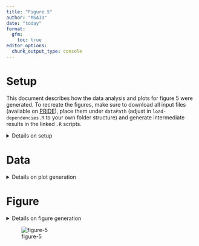 ```yaml
---
title: "Figure 5"
author: "MSAID"
date: "today"
format:
  gfm:
    toc: true
editor_options: 
  chunk_output_type: console
---
```


# Setup

This document describes how the data analysis and plots for figure 5 were generated. To recreate the figures, make sure to download all input files (available on [PRIDE](https://www.ebi.ac.uk/pride/archive?keyword=PXD053241)), place them under `dataPath` (adjust in `load-dependencies.R` to your own folder structure) and generate intermediate results in the linked `.R` scripts.

<details>
<summary>Details on setup</summary>

```r
suppressMessages(source(here::here("scripts/load-dependencies.R")))
msaid_organism <- c("Human" = msaid_blue, "Yeast" = msaid_orange, "E. coli" = msaid_darkgray)

path <- file.path(here::here(), "figure-5")
figurePath <- file.path(dataPath, "data/figure-5")
```

</details>

# Data

<details>
<summary>Details on plot generation</summary>

[R code to generate all input `.csv` files](figure-5AtoH-search-engine-results.R)

## Count plots

```r
byCol <- c("type", "condition", "replicate", "sample", "condition_faims", "condition_iw",
           "condition_study", "condition_it", "condition_resolution")
shapeBoth <- c("no FAIMS" = "dotted", "FAIMS" = "solid")
colBoth <- c("CHIMERYS" = msaid_blue, "CsoDIAq" = msaid_green)
colShared <- c("CHIMERYS" = msaid_blue, "CsoDIAq" = msaid_green, "Shared" = msaid_orange)
colPathway <- c("CHIMERYS" = msaid_blue, "CsoDIAq" = msaid_green,
                "Shared" = msaid_orange, "Unidentified" = msaid_gray)

counts_local <- fread(file.path(figurePath, "figure-5ABC-counts.csv"))
counts_local[, type := factor(type, c("CHIMERYS", "CsoDIAq"))]
counts_local[, condition_faims := factor(condition_faims, c("FAIMS", "no FAIMS"))]

#isolation width
counts_IW <- counts_local[like(condition, "60k-118ms-(2|3|6|12)th-1ov"),
                          .(N = round(mean(N))), keyby=c(byCol[c(-3L, -4L)])]
#injection time
counts_IT <- counts_local[condition_study=="it" & condition_iw==2,
                          .(N = round(mean(N))), keyby=c(byCol[c(-3L, -4L)])]
#ms2 resolution
counts_Res <- counts_local[condition_study=="res" & condition_iw==2,
                           .(N = round(mean(N))), keyby=c(byCol[c(-3L, -4L)])]

#plot
maxY <- max(c(counts_IW$N, counts_IT$N, counts_Res$N))
pIwBoth <-
  ggplot(counts_IW, aes(x=condition_iw, y=N, linetype=condition_faims,
                        color=type, group=paste(condition_faims, type))) +
  geom_line() +
  geom_point(shape = 1L) +
  xlab("Q1 isolation width") + ylab("Mean peptide groups\n(Run-specific, n = 2 each)") +
  scale_color_manual(NULL, values = colBoth) +
  scale_linetype_manual(NULL, values = shapeBoth) +
  scale_x_continuous(breaks = pretty_breaks()) +
  scale_y_continuous(limits = c(0, maxY),
                     labels = label_number(scale_cut = append(cut_short_scale(), 1, 1))) +
  theme(legend.position = "none")
pItBoth <-
  ggplot(counts_IT, aes(x=condition_it, y=N, linetype=condition_faims,
                        color=type, group=paste(condition_faims, type))) +
  geom_line() +
  geom_point(shape = 1L) +
  xlab("Maximum ion IT") + ylab("Mean peptide groups\n(Run-specific, n = 2 each)") +
  scale_color_manual(NULL, values = colBoth) +
  scale_linetype_manual(NULL, values = shapeBoth) +
  scale_x_continuous(breaks = pretty_breaks()) +
  scale_y_continuous(limits = c(0, maxY),
                     labels = label_number(scale_cut = append(cut_short_scale(), 1, 1))) +
  theme(legend.position = "none")
pResBoth <- 
  ggplot(counts_Res, aes(x=condition_resolution, y=N,  linetype=condition_faims,
                         color=type, group=paste(condition_faims, type))) +
  geom_line() +
  geom_point(shape = 1L) +
  xlab("MS2 resolution") + ylab("Mean peptide groups\n(Run-specific, n = 2 each)") +
  scale_color_manual(NULL, values = colBoth) +
  scale_linetype_manual(NULL, values = shapeBoth) +
  scale_x_continuous(breaks = pretty_breaks(6)) +
  scale_y_continuous(limits = c(0, maxY),
                     labels = label_number(scale_cut = append(cut_short_scale(), 1, 1))) +
  theme(legend.position = "none")
```

## Relative performance

```r
#relative counts
rel_local <- fread(file.path(figurePath, "figure-5D-relative.csv"), sep=",")
rel_local[, type := factor(type, "CHIMERYS vs CsoDIAq", "CHIMERYS\nvs CsoDIAq")]
max_y <- rel_local[, max(rel)]

pRelLocalPaper <- ggplot(rel_local, aes(x=type, y=rel)) +
  geom_hline(yintercept = 1, color = msaid_darkgray, linetype = "dashed") +
  geom_boxplot(outliers = F, color = msaid_darkgray) +
  geom_point(shape = 1L, alpha = 0.5, color = msaid_darkgray,
             position = position_jitter(0.1, seed = 123L)) +
  geom_segment(x = 1.4, y = max_y, xend = 1.2, yend = max_y,
               arrow = arrow(length = unit(1, "mm")),
               linewidth = 0.25, color = msaid_darkgray) +
  scale_y_continuous(labels = label_percent()) +
  xlab(NULL) + ylab("Performance peptide groups\n(Run-specific, n = 88 total)")
```


## Sensitivity

```r
results_sub <- fread(file.path(figurePath, "figure-5F-sensitivity.csv"))

pIntensityPaper <- ggplot(results_sub, aes(x=score_coefficient_lasso, fill=nTypeLabel)) +
  geom_histogram(binwidth = 0.5, position = "identity", alpha = 0.5) +
  scale_fill_manual(NULL, values = c("CHIMERYS" = msaid_blue, "Shared" = msaid_orange)) +
  scale_x_continuous(breaks = pretty_breaks()) +
  scale_y_continuous(labels = label_number(scale_cut = append(cut_short_scale(), 1, 1))) +
  xlab("Log2 apex intensity\n(zoomed in)") + ylab("Peptide groups\n(Run-specific, top raw file)") +
  coord_cartesian(xlim = c(13, 23)) + theme(legend.position = "none", legend.location = "plot")
```

## Rank plot

```r
proteins_sub <- fread(file.path(figurePath, "figure-5G-rank.csv"))

pRankPaperProtein <- ggplot(proteins_sub, aes(x=rank, y=score_coefficient_lasso, color=nTypeLabel)) +
  geom_point(shape = 16L, alpha = 0.5) +
  scale_color_manual(NULL, values = c("CHIMERYS" = msaid_blue, "Shared" = msaid_orange)) +
  scale_x_continuous(labels = label_number(scale_cut = append(cut_short_scale(), 1, 1))) +
  xlab("Protein intensity rank\n(Run-specific, top raw file)") + ylab("Log2 apex intensity") +
  theme(legend.position = "none")
```

## Protein plot

```r
proteins_sub2_count <- fread(file.path(figurePath, "figure-5E-protein.csv"))
proteins_sub2_count[, type := factor(type, c("CHIMERYS", "CsoDIAq"),
                                     c("CHIMERYS", "\nCsoDIAq"))]

p_prot_bar <- ggplot(proteins_sub2_count, aes(x=type, y=N, fill=nTypeLabel)) +
  geom_bar(stat = "identity") +
  scale_fill_manual(NULL, values = colShared) +
  xlab(NULL) + ylab("Proteins\n(Run-specific, top raw file)") +
  theme(legend.position = "none")
```

## Cytoscape proteins

```r
pie <- fread(file.path(figurePath, "figure-5H-cytoscape.csv"))
term <- unique(pie$description)[c(1, 2, 3, 6)]
pie[, variable := factor(variable, c("Pathway", "Shared", "CsoDIAq", "CHIMERYS"),
                         c("Unidentified", "Shared", "CsoDIAq", "CHIMERYS"))]
pie[, description := factor(description, unique(description))]

p_pie <- ggplot(pie[description %in% term], aes(x="", y=value, fill=variable)) +
  geom_bar(stat = "identity") +
  geom_text(aes(label = value, y = pos, color=variable), nudge_x = 0.75,
            size = 5/.pt, family = "Montserrat Light", show.legend = FALSE) +
  scale_fill_manual(NULL, values = colPathway) +
  scale_color_manual(NULL, values = colPathway) +
  facet_wrap(vars(description), scales = "free", ncol = 1) +
  xlab(NULL) + ylab(NULL) +
  coord_polar(theta = "y") +
  guides(fill=guide_legend(nrow = 1, reverse = TRUE)) +
  theme(legend.position = "none",
        rect = element_blank(),
        panel.border = element_blank(),
        axis.line=element_blank(),axis.text.x=element_blank(),
        axis.text.y=element_blank(),axis.ticks=element_blank(),
        axis.title.x=element_blank(),
        axis.title.y=element_blank(),
        strip.clip = "off")
```

</details>

# Figure

<details>
<summary>Details on figure generation</summary>

```r
p_legend <- ggdraw(get_plot_component(pIwBoth + theme(legend.position = "top"),
                                      'guide-box-top', return_all = TRUE))
p_legend2 <- ggdraw(get_plot_component(p_pie + theme(legend.position = "top"),
                                       'guide-box-top', return_all = TRUE))
p_design <- "AAAABBBB\nCCDDEEFF\nGHIIJJFF"
p_fig5 <- p_legend + p_legend2 +
  pIwBoth + pItBoth + pResBoth + free(p_pie) +
  pRelLocalPaper + p_prot_bar + pIntensityPaper + pRankPaperProtein +
  plot_layout(heights = c(0.1, 1, 1), design = p_design) +
  plot_annotation(tag_levels = list(c("", "", "A", "B", "C", "H", "D", "E", "F", "G")))

suppressWarnings(ggsave2(file.path(path, "figure-5.pdf"), plot = p_fig5,
                         width = 180, height = 90, units = "mm", device = cairo_pdf))
suppressWarnings(ggsave2(file.path(path, "figure-5.png"), plot = p_fig5,
                         width = 180, height = 90, units = "mm"))
```

</details>

![figure-5](figure-5.png)
